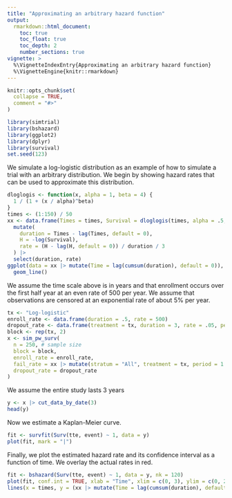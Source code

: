 ```yaml
---
title: "Approximating an arbitrary hazard function"
output:
  rmarkdown::html_document:
    toc: true
    toc_float: true
    toc_depth: 2
    number_sections: true
vignette: >
  %\VignetteIndexEntry{Approximating an arbitrary hazard function}
  %\VignetteEngine{knitr::rmarkdown}
---
```


```r
knitr::opts_chunk$set(
  collapse = TRUE,
  comment = "#>"
)
```

```r
library(simtrial)
library(bshazard)
library(ggplot2)
library(dplyr)
library(survival)
set.seed(123)
```

We simulate a log-logistic distribution as an example of how to simulate a trial with an arbitrary distribution.
We begin by showing hazard rates that can be used to approximate this distribution.

```r
dloglogis <- function(x, alpha = 1, beta = 4) {
  1 / (1 + (x / alpha)^beta)
}
times <- (1:150) / 50
xx <- data.frame(Times = times, Survival = dloglogis(times, alpha = .5, beta = 4)) |>
  mutate(
    duration = Times - lag(Times, default = 0),
    H = -log(Survival),
    rate = (H - lag(H, default = 0)) / duration / 3
  ) |>
  select(duration, rate)
ggplot(data = xx |> mutate(Time = lag(cumsum(duration), default = 0)), aes(x = Time, y = rate)) +
  geom_line()
```

We assume the time scale above is in years and that enrollment occurs over the first half year at an even rate of 500 per year.
We assume that observations are censored at an exponential rate of about 5% per year.

```r
tx <- "Log-logistic"
enroll_rate <- data.frame(duration = .5, rate = 500)
dropout_rate <- data.frame(treatment = tx, duration = 3, rate = .05, period = 1, stratum = "All")
block <- rep(tx, 2)
x <- sim_pw_surv(
  n = 250, # sample size
  block = block,
  enroll_rate = enroll_rate,
  fail_rate = xx |> mutate(stratum = "All", treatment = tx, period = 1:n(), stratum = "All"),
  dropout_rate = dropout_rate
)
```

We assume the entire study lasts 3 years

```r
y <- x |> cut_data_by_date(3)
head(y)
```

Now we estimate a Kaplan-Meier curve.

```r
fit <- survfit(Surv(tte, event) ~ 1, data = y)
plot(fit, mark = "|")
```

Finally, we plot the estimated hazard rate and its confidence interval as a function of time.
We overlay the actual rates in red.

```r
fit <- bshazard(Surv(tte, event) ~ 1, data = y, nk = 120)
plot(fit, conf.int = TRUE, xlab = "Time", xlim = c(0, 3), ylim = c(0, 2.5), lwd = 2)
lines(x = times, y = (xx |> mutate(Time = lag(cumsum(duration), default = 0)))$rate, col = 2)
```
